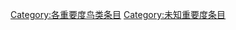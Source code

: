 {{Articles by Importance|topic=鸟类|project=鸟类|format=toc}}
{{Wikipedia category}}
{{emptycat}}

[[Category:各重要度鸟类条目|Category:各重要度鸟类条目]]
[[Category:未知重要度条目‎|Category:未知重要度条目‎]]